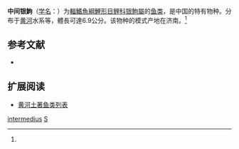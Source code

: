 {{Speciesbox
| name = 中间银鮈
| status = DD
| status_system = IUCN3.1
| image = 
| genus = Squalidus
| species = intermedius
| authority = {{link-en|Nichols|John Treadwell Nichols}}, 1929<ref name='id6180'>{{cite web| url =http://www.bioinfo.cn/db05/BjdwSpecies.php?action=view&id=6180| title =中间银鮈| work =中国动物物种编目数据库| publisher =中国科学院微生物研究所| author =中国科学院动物研究所| accessdate =2009-04-11| deadurl =yes| archiveurl =https://web.archive.org/web/20160305103426/http://www.bioinfo.cn/db05/BjdwSpecies.php?action=view&id=6180| archivedate =2016-03-05}}</ref>
| synonyms = *''Gnathopogon intermedius''<br /><small>Nichols, 1929</small>
*''Gnathopogon similis''<br /><small>Nichols, 1929</small>
}}

'''中间银鮈'''（[[学名|学名]]：'''{{lang|la|''Squalidus intermedius''}}'''）为[[輻鰭魚綱|輻鰭魚綱]][[鯉形目|鯉形目]][[鲤科|鲤科]][[银鮈屬|银鮈屬]]的[[鱼类|鱼类]]，是中国的特有物种。分布于[[黄河|黄河]]水系等，體長可達6.9公分。该物种的模式产地在济南。<ref name='id6180'/>
 
== 参考文献 ==
{{reflist}}
{{refbegin}}
*{{FishBase_species|genus=Squalidus|species=intermedius|year=2011|month=12}}
{{refend}}

== 扩展阅读 ==
{{refbegin}}
{{Wikispecies-inline|Squalidus intermedius|中间银鮈}}
* [[黄河土著鱼类列表|黄河土著鱼类列表]]
{{refend}}
{{Taxonbar|from=Q3764001}}

[[Category:銀鮈屬|intermedius]]
[[Category:1929年描述的鱼类|S]]